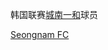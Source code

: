 {{Catnav|頁面分類|...|韩国體育|韩国足球|效力韩国俱乐部的球员}}
{{Catnav|頁面分類|...|各國足球|韩国足球|效力韩国俱乐部的球员}}

韩国联赛[[城南一和|城南一和]]球员
{{Commonscat|Players of Seongnam FC}}

[[Category:效力韩国俱乐部的球员|Seongnam FC]]